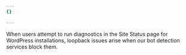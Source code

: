 ```yaml
---
{}

---
```


When users attempt to run diagnostics in the Site Status page for WordPress installations, loopback issues arise when our bot detection services block them.
